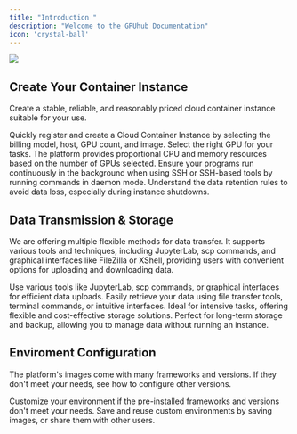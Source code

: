 ```yaml
---
title: "Introduction "
description: "Welcome to the GPUhub Documentation"
icon: 'crystal-ball'
---
```


<Frame>
  <img src="/images/docs-banner.png" />
</Frame>

## Create Your Container Instance

Create a stable, reliable, and reasonably priced cloud container instance suitable for your use.

<CardGroup cols={2}>
  <Card title="Quick Start" icon="staff" href="/quickstart">
    Quickly register and create a Cloud Container Instance by selecting the billing model, host, GPU count, and image.
  </Card>

  <Card title="GPU Selection" icon="cauldron" href="/gpu-selection/gpu-selection">
    Select the right GPU for your tasks. The platform provides proportional CPU and memory resources based on the number of GPUs selected.
  </Card>

  <Card title="Keep Instance Active in Background" icon="wave-pulse" href="/container-instance/run-in-background">
    Ensure your programs run continuously in the background when using SSH or SSH-based tools by running commands in daemon mode.
  </Card>

  <Card title="Read Data Retention Policies" icon="broom-wide" href="/data/overview">
    Understand the data retention rules to avoid data loss, especially during instance shutdowns.
  </Card>
</CardGroup>

## Data Transmission & Storage

We are offering multiple flexible methods for data transfer. It supports various tools and techniques, including JupyterLab, scp commands, and graphical interfaces like FileZilla or XShell, providing users with convenient options for uploading and downloading data.

<CardGroup cols={2}>
  <Card title="Upload Data" icon="cloud-arrow-up" href="/data/upload-data">
    Use various tools like JupyterLab, scp commands, or graphical interfaces for efficient data uploads.
  </Card>

  <Card title="Download Data" icon="cloud-arrow-down" href="/data/download-data">
    Easily retrieve your data using file transfer tools, terminal commands, or intuitive interfaces.
  </Card>

  <Card title="Data Disk" icon="hard-drive" href="/data/local-data-disk">
    Ideal for intensive tasks, offering flexible and cost-effective storage solutions.
  </Card>

  <Card title="File Storage" icon="folder-tree" href="/data/file-storage">
    Perfect for long-term storage and backup, allowing you to manage data without running an instance.
  </Card>
</CardGroup>

## Enviroment Configuration

The platform's images come with many frameworks and versions. If they don't meet your needs, see how to configure other versions.

<CardGroup cols={2}>
  <Card title="Enviroment Configuration" icon="wrench" href="/environment/overview">
    Customize your environment if the pre-installed frameworks and versions don't meet your needs.
  </Card>

  <Card title="Image" icon="rectangle-vertical-history" href="/environment/image">
    Save and reuse custom environments by saving images, or share them with other users.
  </Card>
</CardGroup>